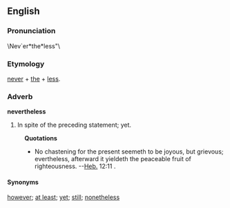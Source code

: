 ==English==

===Pronunciation===
\Nev`er*the*less"\

===Etymology===
[[never]] + [[the]] + [[less]].

===Adverb===
'''nevertheless'''
# In spite of the preceding statement; yet.
:'''Quotations'''
:*No chastening for the present seemeth to be joyous, but grievous; evertheless, afterward it yieldeth the peaceable fruit of righteousness. --[[Heb.]] 12:11 .

====Synonyms====
[[however]]; [[at least]]; [[yet]]; [[still]]; [[nonetheless]]
